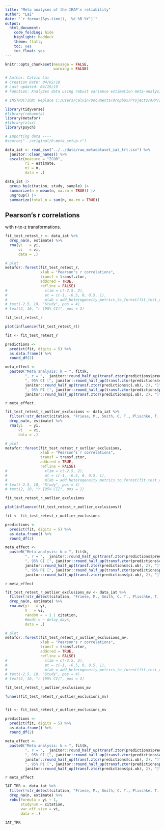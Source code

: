 ```yaml
---
title: "Meta analyses of the IRAP's reliability"
author: "Lai"
date: "`r format(Sys.time(), '%d %B %Y')`"
output:
  html_document:
    code_folding: hide
    highlight: haddock
    theme: flatly
    toc: yes
    toc_float: yes
---
```


```r
knitr::opts_chunk$set(message = FALSE,
                      warning = FALSE)
```

```r

# Author: Calvin Lai
# Creation Date: 04/02/19
# Last updated: 04/19/19
# Function: Analyzes data using robust variance estimation meta-analysis

# INSTRUCTION: Replace C:/Users/Calvin/Documents/Dropbox/Projects/ARP/share/ with the name of your directory.

library(tidyverse)
#library(robumeta)
library(metafor)
#library(xlsx)
library(psych)

# Importing data ----
#source("../original/0-meta_setup.r")

data_iat <- read_csv("../../data/raw_metadataset_iat_trt.csv") %>%
  janitor::clean_names() %>%
  escalc(measure = "ZCOR", 
         ri = estimate, 
         ni = n,
         data = .)

data_iat |>
  group_by(citation, study, sample) |>
  summarize(n = mean(n, na.rm = TRUE)) |>
  ungroup() |>
  summarize(total_n = sum(n, na.rm = TRUE))

```

## Pearson's r correlations

with r-to-z transformations.

```r

fit_test_retest_r <- data_iat %>%
  drop_na(n, estimate) %>%
  rma(yi   = yi, 
      vi   = vi, 
      data = .) 

# plot
metafor::forest(fit_test_retest_r,
                xlab = "Pearson's r correlations",
                transf = transf.ztor,
                addcred = TRUE,
                refline = FALSE)
#                 xlim = c(-2.5, 2),
#                 at = c(-1, -0.5, 0, 0.5, 1),
#                 mlab = add_heterogeneity_metrics_to_forest(fit_test_retest_r))
# text(-2.5, 10, "Study", pos = 4)
# text(2, 10, "r [95% CI]", pos = 2)

fit_test_retest_r

plot(influence(fit_test_retest_r))

fit <- fit_test_retest_r

predictions <-
  predict(fit, digits = 5) %>%
  as.data.frame() %>%
  round_df(2)

meta_effect <- 
  paste0("Meta analysis: k = ", fit$k, 
         ", r = ",  janitor::round_half_up(transf.ztor(predictions$pred), 2), 
         ", 95% CI [", janitor::round_half_up(transf.ztor(predictions$ci.lb), 2), ", ", 
         janitor::round_half_up(transf.ztor(predictions$ci.ub), 2), "]", 
         ", 95% PI [", janitor::round_half_up(transf.ztor(predictions$pi.lb), 2), ", ", 
         janitor::round_half_up(transf.ztor(predictions$pi.ub), 2), "]") 

```

`r meta_effect`

```r

fit_test_retest_r_outlier_exclusions <- data_iat %>%
  filter(!str_detect(citation, "Friese, M., Smith, C. T., Plischke, T., Bluemke, M.,")) %>%
  drop_na(n, estimate) %>%
  rma(yi   = yi, 
      vi   = vi, 
      data = .) 

# plot
metafor::forest(fit_test_retest_r_outlier_exclusions,
                xlab = "Pearson's r correlations",
                transf = transf.ztor,
                addcred = TRUE,
                refline = FALSE)
#                 xlim = c(-2.5, 2),
#                 at = c(-1, -0.5, 0, 0.5, 1),
#                 mlab = add_heterogeneity_metrics_to_forest(fit_test_retest_r))
# text(-2.5, 10, "Study", pos = 4)
# text(2, 10, "r [95% CI]", pos = 2)

fit_test_retest_r_outlier_exclusions

plot(influence(fit_test_retest_r_outlier_exclusions))

fit <- fit_test_retest_r_outlier_exclusions

predictions <-
  predict(fit, digits = 5) %>%
  as.data.frame() %>%
  round_df(2)

meta_effect <- 
  paste0("Meta analysis: k = ", fit$k, 
         ", r = ",  janitor::round_half_up(transf.ztor(predictions$pred), 2), 
         ", 95% CI [", janitor::round_half_up(transf.ztor(predictions$ci.lb), 2), ", ", 
         janitor::round_half_up(transf.ztor(predictions$ci.ub), 2), "]", 
         ", 95% PI [", janitor::round_half_up(transf.ztor(predictions$pi.lb), 2), ", ", 
         janitor::round_half_up(transf.ztor(predictions$pi.ub), 2), "]") 

```

`r meta_effect`

```r

fit_test_retest_r_outlier_exclusions_mv <- data_iat %>%
  filter(!str_detect(citation, "Friese, M., Smith, C. T., Plischke, T., Bluemke, M.,")) %>%
  drop_na(n, estimate) %>%
  rma.mv(yi   = yi, 
         V   = vi, 
         random = ~ 1 | citation,
         #mods = ~ delay_days,
         data = .) 

# plot
metafor::forest(fit_test_retest_r_outlier_exclusions_mv,
                xlab = "Pearson's r correlations",
                transf = transf.ztor,
                addcred = TRUE,
                refline = FALSE)
#                 xlim = c(-2.5, 2),
#                 at = c(-1, -0.5, 0, 0.5, 1),
#                 mlab = add_heterogeneity_metrics_to_forest(fit_test_retest_r))
# text(-2.5, 10, "Study", pos = 4)
# text(2, 10, "r [95% CI]", pos = 2)

fit_test_retest_r_outlier_exclusions_mv

funnel(fit_test_retest_r_outlier_exclusions_mv)


fit <- fit_test_retest_r_outlier_exclusions_mv

predictions <-
  predict(fit, digits = 5) %>%
  as.data.frame() %>%
  round_df(2)

meta_effect <- 
  paste0("Meta analysis: k = ", fit$k, 
         ", r = ",  janitor::round_half_up(transf.ztor(predictions$pred), 2), 
         ", 95% CI [", janitor::round_half_up(transf.ztor(predictions$ci.lb), 2), ", ", 
         janitor::round_half_up(transf.ztor(predictions$ci.ub), 2), "]", 
         ", 95% PI [", janitor::round_half_up(transf.ztor(predictions$pi.lb), 2), ", ", 
         janitor::round_half_up(transf.ztor(predictions$pi.ub), 2), "]") 

```

`r meta_effect`


```r

IAT_TRR <- data_iat %>%
  filter(!str_detect(citation, "Friese, M., Smith, C. T., Plischke, T., Bluemke, M.,")) %>%
  drop_na(n, estimate) %>%
  robu(formula = yi ~ 1, 
       studynum = citation, 
       var.eff.size = vi, 
       data = .)

IAT_TRR

```



